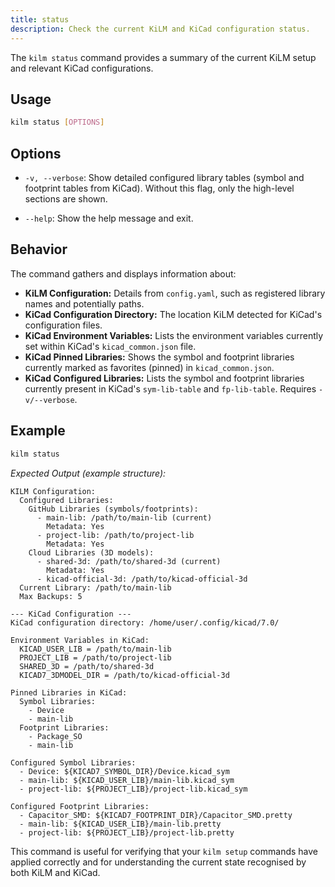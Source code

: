 ```yaml
---
title: status
description: Check the current KiLM and KiCad configuration status.
---
```



The `kilm status` command provides a summary of the current KiLM setup and relevant KiCad configurations.

## Usage

```bash
kilm status [OPTIONS]
```

## Options

- `-v, --verbose`:
  Show detailed configured library tables (symbol and footprint tables from KiCad). Without this flag, only the high-level sections are shown.

- `--help`:
  Show the help message and exit.

## Behavior

The command gathers and displays information about:

- **KiLM Configuration:** Details from `config.yaml`, such as registered library names and potentially paths.
- **KiCad Configuration Directory:** The location KiLM detected for KiCad's configuration files.
- **KiCad Environment Variables:** Lists the environment variables currently set within KiCad's `kicad_common.json` file.
- **KiCad Pinned Libraries:** Shows the symbol and footprint libraries currently marked as favorites (pinned) in `kicad_common.json`.
- **KiCad Configured Libraries:** Lists the symbol and footprint libraries currently present in KiCad's `sym-lib-table` and `fp-lib-table`. Requires `-v/--verbose`.

## Example

```bash
kilm status
```

_Expected Output (example structure):_

```text
KILM Configuration:
  Configured Libraries:
    GitHub Libraries (symbols/footprints):
      - main-lib: /path/to/main-lib (current)
        Metadata: Yes
      - project-lib: /path/to/project-lib
        Metadata: Yes
    Cloud Libraries (3D models):
      - shared-3d: /path/to/shared-3d (current)
        Metadata: Yes
      - kicad-official-3d: /path/to/kicad-official-3d
  Current Library: /path/to/main-lib
  Max Backups: 5

--- KiCad Configuration ---
KiCad configuration directory: /home/user/.config/kicad/7.0/

Environment Variables in KiCad:
  KICAD_USER_LIB = /path/to/main-lib
  PROJECT_LIB = /path/to/project-lib
  SHARED_3D = /path/to/shared-3d
  KICAD7_3DMODEL_DIR = /path/to/kicad-official-3d

Pinned Libraries in KiCad:
  Symbol Libraries:
    - Device
    - main-lib
  Footprint Libraries:
    - Package_SO
    - main-lib

Configured Symbol Libraries:
  - Device: ${KICAD7_SYMBOL_DIR}/Device.kicad_sym
  - main-lib: ${KICAD_USER_LIB}/main-lib.kicad_sym
  - project-lib: ${PROJECT_LIB}/project-lib.kicad_sym

Configured Footprint Libraries:
  - Capacitor_SMD: ${KICAD7_FOOTPRINT_DIR}/Capacitor_SMD.pretty
  - main-lib: ${KICAD_USER_LIB}/main-lib.pretty
  - project-lib: ${PROJECT_LIB}/project-lib.pretty
```

This command is useful for verifying that your `kilm setup` commands have applied correctly and for understanding the current state recognised by both KiLM and KiCad.
